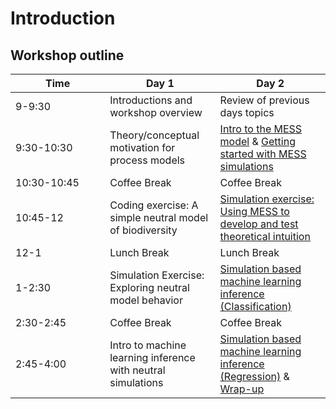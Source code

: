 # Introduction

## Workshop outline

| Time | Day 1 | Day 2 |
|------|-------|-------|
| 9-9:30 | Introductions and workshop overview | Review of previous days topics |
| 9:30-10:30 | Theory/conceptual motivation for process models | [Intro to the MESS model](intro_mess.html) & [Getting started with MESS simulations](mess_getting_started.html) |
| 10:30-10:45 | Coffee Break | Coffee Break |
| 10:45-12 | Coding exercise: A simple neutral model of biodiversity | [Simulation exercise: Using MESS to develop and test theoretical intuition](mess_simulations.html) |
| 12-1 | Lunch Break | Lunch Break |
| 1-2:30 | Simulation Exercise: Exploring neutral model behavior | [Simulation based machine learning inference (Classification)](ml_inference_classification.html) |
| 2:30-2:45 | Coffee Break | Coffee Break | 
| 2:45-4:00 | Intro to machine learning inference with neutral simulations | [Simulation based machine learning inference (Regression)](ml_inference_regression.html) & [Wrap-up](wrapup.qmd) |

